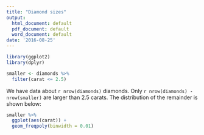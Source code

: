 ---
title: "Diamond sizes"
output:
  html_document: default
  pdf_document: default
  word_document: default
date: '2016-08-25'
---
  
```{r setup, include = FALSE}
library(ggplot2)
library(dplyr)

smaller <- diamonds %>% 
  filter(carat <= 2.5)
```

We have data about `r nrow(diamonds)` diamonds. Only 
`r nrow(diamonds) - nrow(smaller)` are larger than
2.5 carats. The distribution of the remainder is shown
below:
  
```{r, echo = FALSE}
smaller %>% 
  ggplot(aes(carat)) + 
  geom_freqpoly(binwidth = 0.01)
```
